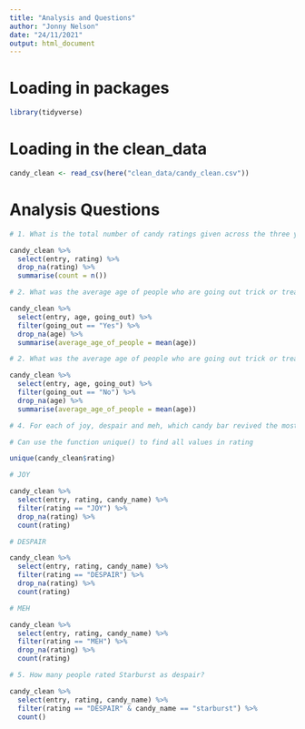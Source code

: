 ```yaml
---
title: "Analysis and Questions"
author: "Jonny Nelson"
date: "24/11/2021"
output: html_document
---
```


# Loading in packages

```r
library(tidyverse)
```


# Loading in the clean_data

```r

candy_clean <- read_csv(here("clean_data/candy_clean.csv"))

```

# Analysis Questions


```r

# 1. What is the total number of candy ratings given across the three years. (Number of candy ratings, not the number of raters. Don’t count missing values)

candy_clean %>%
  select(entry, rating) %>%
  drop_na(rating) %>%
  summarise(count = n())


```

```r

# 2. What was the average age of people who are going out trick or treating?

candy_clean %>%
  select(entry, age, going_out) %>%
  filter(going_out == "Yes") %>%
  drop_na(age) %>%
  summarise(average_age_of_people = mean(age))

```


```r

# 2. What was the average age of people who are going out trick or treating?

candy_clean %>%
  select(entry, age, going_out) %>%
  filter(going_out == "No") %>%
  drop_na(age) %>%
  summarise(average_age_of_people = mean(age))

```

```r

# 4. For each of joy, despair and meh, which candy bar revived the most of these ratings?

# Can use the function unique() to find all values in rating

unique(candy_clean$rating)

# JOY

candy_clean %>%
  select(entry, rating, candy_name) %>%
  filter(rating == "JOY") %>%
  drop_na(rating) %>%
  count(rating)

# DESPAIR

candy_clean %>%
  select(entry, rating, candy_name) %>%
  filter(rating == "DESPAIR") %>%
  drop_na(rating) %>%
  count(rating)

# MEH

candy_clean %>%
  select(entry, rating, candy_name) %>%
  filter(rating == "MEH") %>%
  drop_na(rating) %>%
  count(rating)

```

```r

# 5. How many people rated Starburst as despair?

candy_clean %>%
  select(entry, rating, candy_name) %>%
  filter(rating == "DESPAIR" & candy_name == "starburst") %>%
  count()

```





